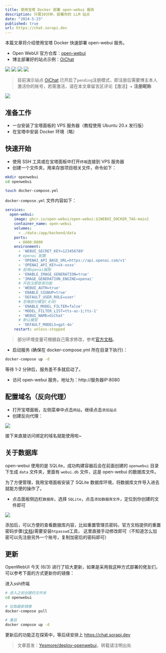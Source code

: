 ```yaml
---
title: 使用宝塔 Docker 部署 open-webui 服务 
description: 只需10分钟，部署你的 LLM 站点
date: "2024-5-23"
published: true
url: https://chat.sorapi.dev
---
```


本篇文章将介绍使用宝塔 Docker 快速部署 open-webui 服务。

- Open WebUI 官方仓库：[open-webui](https://github.com/open-webui/open-webui)
- 博主部署好的站点示例：[OiChat](https://chat.sorapi.dev)

![](https://img.vmail.dev/api/img/mG2AA4)
![](https://img.vmail.dev/api/img/ZzDSza)
![](https://img.vmail.dev/api/img/HTTFr4)
![](https://img.vmail.dev/api/img/J4znWj)

> 目前演示站点 [OiChat](https://chat.sorapi.dev) 已开启了`pending`注册模式，即注册后需要博主本人激活你的账号，若需激活，请在本文章留言区评论【激活】+ **注册昵称**

![](https://img.vmail.dev/api/img/Tnbt4E)

## 准备工作

- 一台安装了宝塔面板的 VPS 服务器（教程使用 Ubuntu 20.x 发行版）
- 在宝塔中安装 Docker 环境（略）

## 快速开始

- 使用 SSH 工具或在宝塔面板中打开`终端`连接到 VPS 服务器
- 创建一个文件夹，用来存放项目相关文件，命令如下：

```bash
mkdir openwebui
cd openwebui

touch docker-compose.yml
```

`docker-compose.yml` 文件内容如下：

```yaml 
services:
  open-webui:
    image: ghcr.io/open-webui/open-webui:${WEBUI_DOCKER_TAG-main}
    container_name: open-webui
    volumes:
      - ./data:/app/backend/data
    ports:
      - 8080:8080
    environment:
      - 'WEBUI_SECRET_KEY=123456789'
      # openai 配置
      - 'OPENAI_API_BASE_URL=https://api.openai.com/v1'
      - 'OPENAI_API_KEY=sk-xxxx'
      # 启用openai画图
      - 'ENABLE_IMAGE_GENERATION=true'
      - 'IMAGE_GENERATION_ENGINE=openai'
      # 开启注册登录功能
      - 'WEBUI_AUTH=true'
      - 'ENABLE_SIGNUP=true'
      - 'DEFAULT_USER_ROLE=user'
      # 忽略部分模型(关闭)
      - 'ENABLE_MODEL_FILTER=false'
      - 'MODEL_FILTER_LIST=tts-az-1;tts-1'
      - 'WEBUI_NAME=OiChat'
      # 默认模型
      - 'DEFAULT_MODELS=gpt-4o' 
    restart: unless-stopped
```

> 部分环境变量可根据自己需求修改，参考[官方文档](https://docs.openwebui.com/getting-started/env-configuration)。

- 启动服务 (确保在 docker-compose.yml 所在目录下执行)：

```bash
docker-compose up -d
```

等待 1-2 分钟后，服务差不多就启动了。

- 访问 open-webui 服务，地址为：http://服务器IP:8080

## 配置域名（反向代理）

- 打开宝塔面板，左侧菜单中点击`网站`，继续点击`添加站点`
- 创建反向代理：

![](https://img.vmail.dev/api/img/3An46x)

接下来直接访问绑定的域名就能使用啦~

## 关于数据库

open-webui 使用的是 SQLite，成功构建容器后会在前面创建的 `openwebui` 目录下生成 `data` 文件夹，里面有 `webui.db` 文件，这是 open-webui 的数据库文件。

为了方便管理，我用宝塔面板安装了 SQLite 数据库环境，将数据库文件导入进去就能方便的操作了。

- 点击面板侧边栏`数据库`，选择 `SQLite`，点击`添加数据库文件`，定位到你创建的文件即可

![](https://img.vmail.dev/api/img/Jt4iMJ)

添加后，可以方便的查看数据库内容，比如重置管理员密码，官方文档提供的重置密码步骤([文档](https://docs.openwebui.com/troubleshooting/#reset-admin-password))需要安装`htpasswd`工具，
这里直接手动修改即可（不知道怎么加密可以先注册另外一个账号，复制加密后的密码即可）

## 更新

OpenWebUI 今天 (6/3) 进行了较大更新，如果是采用我这种方式部署的佬友们，可以参考下面的方式更新你的镜像：

进入ssh终端
```bash
# 进入之前创建的文件夹
cd openwebui

# 拉取最新镜像
docker-compose pull

# 重启
docker compose up -d
```
更新后的功能正在探索中，等后续安排上 https://chat.sorapi.dev

> 文章首发：[Yesmore/deploy-openwebui](https://dev.blog.oiov.dev/articles/deploy-openwebui)，转载请注明出处
